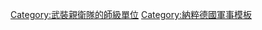 {{Navbox with columns
|name = 武裝親衛隊師
|bodyclass = wraplinks
| title = [[File:Flag Schutzstaffel.svg|30px]] — [[武裝親衛隊師列表|武裝親衛隊師]] — [[File:Flag of Germany 1933.svg|30px|Flag of Germany 1933]]
|colwidth = auto
|padding = 1em

|col1 = 
* [[親衛隊第1師|第1「阿道夫·希特勒警衛旗隊」裝甲師]]
* [[親衛隊第2師|第2「帝國」裝甲師]]
* [[親衛隊第3師|第3「骷髏」裝甲師]]
* [[親衛隊第4師|第4警察裝甲擲彈兵師]]
* [[親衛隊第5師|第5「維京」裝甲師]]
* [[親衛隊第6師|第6「北方」山地師]]
* [[親衛隊第7師|第7「歐根親王」志願山地師]]
* [[親衛隊第8師|第8「弗洛里安·蓋爾」騎兵師]]
* [[親衛隊第9師|第9「霍亨斯陶芬」裝甲師]]
* [[親衛隊第10師|第10「弗倫斯堡」裝甲師]]
* [[親衛隊第11師|第11「北地」志願裝甲擲彈兵師]]
* [[親衛隊第12師|第12「希特勒青年團」裝甲師]]
* [[親衛隊第13師|第13「聖刀」武裝山地師（克羅埃西亞第1師）]]
* [[親衛隊第14師|第14武裝擲彈兵師（加利西亞第1師）]]
* [[親衛隊第15師|第15武裝擲彈兵師（拉脫維亞第1師）]]
* [[親衛隊第16師|第16「親衛隊全國領袖」裝甲擲彈兵師]]

|col2 = 
* [[親衛隊第17師|第17「古茲·馮·伯利辛根」裝甲擲彈兵師]]
* [[親衛隊第18師|第18「霍斯特·威塞爾」志願裝甲擲彈兵師]]
* [[親衛隊第19師|第19武裝擲彈兵師（拉脫維亞第2師）]]
* [[親衛隊第20師|第20武裝擲彈兵師（愛沙尼亞第1師）]]
* [[親衛隊第21師|第21「斯坎德培」武裝山地師（阿爾巴尼亞第1師）]]
* [[親衛隊第22師|第22「瑪麗亞·特蕾莎」志願騎兵師]]
* [[親衛隊第23師 (荷蘭)|第23「尼德蘭」志願裝甲擲彈兵師（荷蘭第1師）]]
* [[親衛隊第23師 (克羅埃西亞)|第23「卡瑪」武裝山地師（克羅埃西亞第2師）]]
* [[親衛隊第24師|第24「喀斯特獵手」武裝山地師]]
* [[親衛隊第25師|第25「匈雅提」武裝擲彈兵師（匈牙利第1師）]]
* <u>[[親衛隊第49裝甲擲彈兵旅|第26裝甲師]]</u>
* [[親衛隊第26師|第26武裝擲彈兵師（匈牙利第2師）]]
* [[親衛隊第27師|第27「蘭格馬克」志願擲彈兵師（佛拉芒第1師）]]
* <u>[[親衛隊第51裝甲擲彈兵旅|第27裝甲師]]</u>
* [[親衛隊第28師|第28「瓦隆」志願裝甲擲彈兵師]]
* <u>[[親衛隊第29師 (俄羅斯)|第29「羅納」武裝擲彈兵師（俄羅斯第1師）]]</u>

|col3 = 
* [[親衛隊第29師 (義大利)|第29武裝擲彈兵師（義大利第1師）]]
* <u>[[親衛隊第30師 (俄羅斯)|第30武裝擲彈兵師（俄羅斯第2師）]]</u>
* <u>[[親衛隊第30師 (白俄羅斯)|第30武裝擲彈兵師（白俄羅斯第1師）]]</u>
* [[親衛隊第31師|第31志願擲彈兵師]]
* [[親衛隊第32師|第32「一月三十日」志願擲彈兵師]]
* {{link-de|親衛隊第33師 (匈牙利)|33. Waffen-Kavallerie-Division der SS (ungarische Nr. 3)|第33武裝騎兵師（匈牙利第3師）}}
* [[親衛隊第33師 (法蘭西)|第33「查理曼」武裝擲彈兵師（法蘭西第1師）]]
* [[親衛隊第34師|第34「尼德蘭國土風暴」志願擲彈兵師（荷蘭第2師）]]
* {{link-de|親衛隊第35師|35. SS- und Polizei-Grenadier-Division|第35警察擲彈兵師}}
* {{link-de|親衛隊第36師|36. Waffen-Grenadier-Division der SS|第36武裝擲彈兵師}}
* {{link-de|親衛隊第37師|37. SS-Freiwilligen-Kavallerie-Division|第37「呂佐」志願騎兵師}}
* {{link-de|親衛隊第38師|38. SS-Grenadier-Division „Nibelungen“|第38「尼柏龍根」擲彈兵師}}
* [[肯夫裝甲師]]（短期指揮）
* <u>{{link-de|復仇師|Division z.V.|復仇師}}</u>（短期指揮）
* {{link-en|第1哥薩克騎兵師|1st Cossack Cavalry Division|第1哥薩克騎兵師}}（短期指揮）
* {{link-it|第2哥薩克騎兵師|2. Kosaken-Kavallerie-Division|第2哥薩克騎兵師}}（短期指揮）

|below = <center>註：<u>下劃線</u>表示該師於戰爭結束（1945年5月）前撤銷或解編。</center>

}}<noinclude>
{{collapsible option}}
[[Category:武裝親衛隊的師級單位‎]]
[[Category:納粹德國軍事模板]]
</noinclude>